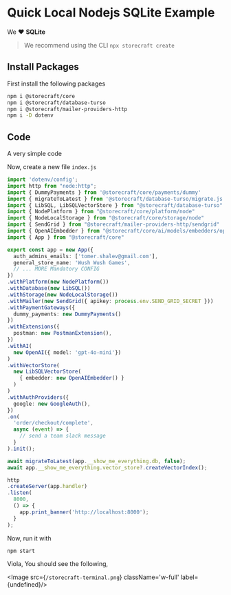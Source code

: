 # Quick Local Nodejs **SQLite** Example

We ❤️ **SQLite**

> We recommend using the CLI `npx storecraft create`

## Install Packages

First install the following packages

```bash
npm i @storecraft/core 
npm i @storecraft/database-turso
npm i @storecraft/mailer-providers-http
npm i -D dotenv
```

## Code

A very simple code

Now, create a new file `index.js`

```ts
import 'dotenv/config';
import http from "node:http";
import { DummyPayments } from '@storecraft/core/payments/dummy'
import { migrateToLatest } from '@storecraft/database-turso/migrate.js';
import { LibSQL, LibSQLVectorStore } from "@storecraft/database-turso"
import { NodePlatform } from "@storecraft/core/platform/node"
import { NodeLocalStorage } from "@storecraft/core/storage/node"
import { SendGrid } from "@storecraft/mailer-providers-http/sendgrid"
import { OpenAIEmbedder } from "@storecraft/core/ai/models/embedders/openai";
import { App } from "@storecraft/core"

export const app = new App({
  auth_admins_emails: ['tomer.shalev@gmail.com'],
  general_store_name: 'Wush Wush Games',
  // ... MORE Mandatory CONFIG
})
.withPlatform(new NodePlatform())
.withDatabase(new LibSQL())
.withStorage(new NodeLocalStorage())
.withMailer(new SendGrid({ apikey: process.env.SEND_GRID_SECRET }))
.withPaymentGateways({
  dummy_payments: new DummyPayments()
})
.withExtensions({
  postman: new PostmanExtension(),
})
.withAI(
  new OpenAI({ model: 'gpt-4o-mini'})
)
.withVectorStore(
  new LibSQLVectorStore(
    { embedder: new OpenAIEmbedder() }
  )
)
.withAuthProviders({
  google: new GoogleAuth(),
})
.on(
  'order/checkout/complete',
  async (event) => {
    // send a team slack message
  }
).init();

await migrateToLatest(app.__show_me_everything.db, false);
await app.__show_me_everything.vector_store?.createVectorIndex();

http
.createServer(app.handler)
.listen(
  8000,
  () => {
    app.print_banner('http://localhost:8000');
  }
); 

```

Now, run it with

```bash
npm start
```

Viola, You should see the following,

<Image src={`/storecraft-terminal.png`} className='w-full' 
       label={undefined}/>